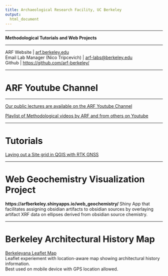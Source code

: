 ```yaml
---
title: Archaeological Research Facility, UC Berkeley
output: 
  html_document
---
```

******** 
 
**Methodological Tutorials and Web Projects**

******** 

ARF Website | [arf.berkeley.edu](https://arf.berkeley.edu)
<br>
Email Lab Manager (Nico Tripcevich) | [arf-labs@berkeley.edu](mailto:arf-labs@berkeley.edu)
<br>
Github | [https://github.com/arf-berkeley/](https://github.com/arf-berkeley/)

********

# ARF Youtube Channel

********

[Our public lectures are available on the ARF Youtube Channel](https://www.youtube.com/channel/UCjIl9-fDpFHuK3hLmegSs_Q/videos)


[Playlist of Methodological videos by ARF and from others on Youtube](https://www.youtube.com/watch?v=cksjftNr7Pg&list=PL8FR0R2Rs1D795sMH1O0rGor5rlfYIgN7)

********

# Tutorials
[Laying out a Site grid in QGIS with RTK GNSS](https://future link to ARF page)

********

# Web Geochemistry Visualization Project

**https://arfberkeley.shinyapps.io/web_geochemistry/ **
Shiny App that facilitates assigning obsidian artifacts to obsidian sources by overlaying artifact XRF data on ellipses derived from obsidian source chemistry.

********

# Berkeley Architectural History Map
[Berkeleyana Leaflet Map](https://arf-berkeley.github.io/berkeleyana/) <br />
Leaflet experiement with location-aware map showing architectural history information.<br />
Best used on mobile device with GPS location allowed.

